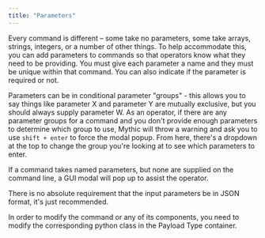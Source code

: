 ```yaml
---
title: "Parameters"
---
```


Every command is different – some take no parameters, some take arrays, strings, integers, or a number of other things. To help accommodate this, you can add parameters to commands so that operators know what they need to be providing. You must give each parameter a name and they must be unique within that command. You can also indicate if the parameter is required or not.

Parameters can be in conditional parameter "groups" - this allows you to say things like parameter X and parameter Y are mutually exclusive, but you should always supply parameter W. As an operator, if there are any parameter groups for a command and you don't provide enough parameters to determine which group to use, Mythic will throw a warning and ask you to use `shift + enter` to force the modal popup. From here, there's a dropdown at the top to change the group you're looking at to see which parameters to enter.

If a command takes named parameters, but none are supplied on the command line, a GUI modal will pop up to assist the operator.

There is no absolute requirement that the input parameters be in JSON format, it's just recommended.

<Info>
In order to modify the command or any of its components, you need to modify the corresponding python class in the Payload Type container.
</Info>
